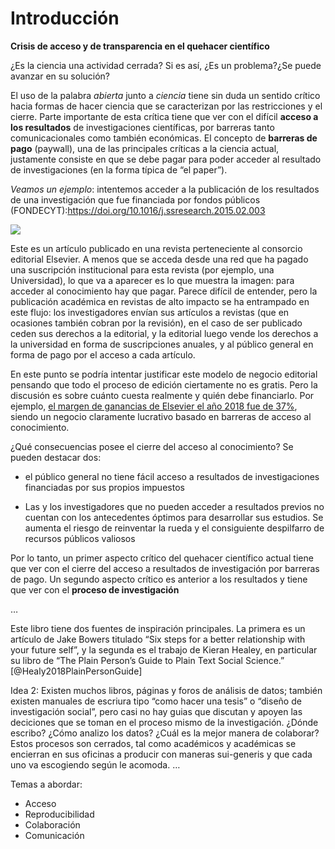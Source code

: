 # Introducción {-}

**Crisis de acceso y de transparencia en el quehacer científico**

¿Es la ciencia una actividad cerrada? Si es así, ¿Es un problema?¿Se puede avanzar en su solución?

El uso de la palabra _abierta_ junto a _ciencia_ tiene sin duda un sentido crítico hacia formas de hacer ciencia que se caracterizan por las restricciones y el cierre. Parte importante de esta crítica tiene que ver con el difícil **acceso a los resultados** de investigaciones científicas, por barreras tanto comunicacionales como también económicas. El concepto de **barreras de pago** (paywall), una de las principales críticas a la ciencia actual, justamente consiste en que se debe pagar para poder acceder al resultado de investigaciones (en la forma típica de "el paper").

_Veamos un ejemplo_: intentemos acceder a la publicación de los resultados de una investigación que fue financiada por fondos públicos (FONDECYT):[https://doi.org/10.1016/j.ssresearch.2015.02.003](https://doi.org/10.1016/j.ssresearch.2015.02.003)

![](images/access.gif)

Este es un artículo publicado en una revista perteneciente al consorcio editorial Elsevier. A menos que se acceda desde una red que ha pagado una suscripción institucional para esta revista (por ejemplo, una Universidad), lo que va a aparecer es lo que muestra la imagen: para acceder al conocimiento hay que pagar. Parece difícil de entender, pero la publicación académica en revistas de alto impacto se ha entrampado en este flujo: los investigadores envían sus artículos a revistas (que en ocasiones también cobran por la revisión), en el caso de ser publicado ceden sus derechos a la editorial, y la editorial luego vende los derechos a la universidad en forma de suscripciones anuales, y al público general en forma de pago por el acceso a cada artículo.

En este punto se podría intentar justificar este modelo de negocio editorial pensando que todo el proceso de edición ciertamente no es gratis. Pero la discusión es sobre cuánto cuesta realmente y quién debe financiarlo. Por ejemplo, [el margen de ganancias de Elsevier el año 2018 fue de 37%](https://www.thebookseller.com/news/elsevier-records-2-lifts-revenue-and-profits-960016), siendo un negocio claramente lucrativo basado en barreras de acceso al conocimiento.

¿Qué consecuencias posee el cierre del acceso al conocimiento? Se pueden destacar dos:

- el público general no tiene fácil acceso a resultados de investigaciones financiadas por sus propios impuestos

- Las y los investigadores que no pueden acceder a resultados previos no cuentan con los antecedentes óptimos para desarrollar sus estudios. Se aumenta el riesgo de reinventar la rueda y el consiguiente despilfarro de recursos públicos valiosos

Por lo tanto, un primer aspecto crítico del quehacer científico actual tiene que ver con el cierre del acceso a resultados de investigación por barreras de pago. Un segundo aspecto crítico es anterior a los resultados y tiene que ver con el **proceso de investigación**

...

Este libro tiene dos fuentes de inspiración principales. La primera es un artículo de Jake Bowers titulado "Six steps for a better relationship with your future self", y la segunda es el trabajo de Kieran Healey, en particular su libro de "The Plain Person’s Guide to Plain Text Social Science." [@Healy2018PlainPersonGuide]

Idea 2: Existen muchos libros, páginas y foros de análisis de datos; también existen manuales de escriura tipo "como hacer una tesis" o "diseño de investigación social", pero casi no hay guias que discutan y apoyen las deciciones que se toman en el proceso mismo de la investigación. ¿Dónde escribo? ¿Cómo analizo los datos? ¿Cuál es la mejor manera de colaborar? Estos procesos son cerrados, tal como académicos y académicas se encierran en sus oficinas a producir con maneras sui-generis y que cada uno va escogiendo según le acomoda. ...


Temas a abordar:

- Acceso
- Reproducibilidad
- Colaboración
- Comunicación
